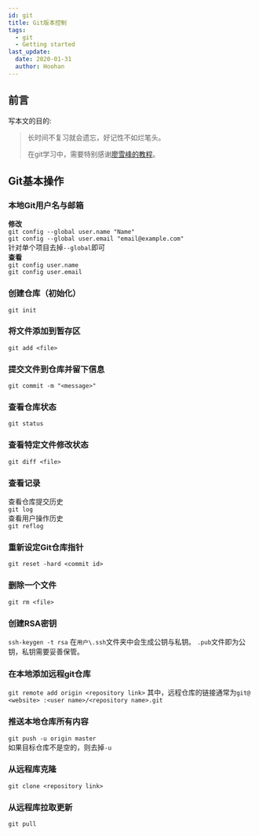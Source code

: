 ```yaml
---
id: git
title: Git版本控制
tags:
  - git
  - Getting started
last_update:
  date: 2020-01-31
  author: Hoohan
---
```


## 前言

写本文的目的:

> 长时间不复习就会遗忘，好记性不如烂笔头。
> 
> 在git学习中，需要特别感谢[廖雪峰的教程](https:\\www.liaoxuefeng.com)。

## Git基本操作

### 本地Git用户名与邮箱
**修改**  
`git config --global user.name "Name"`   
`git config --global user.email "email@example.com"`   
针对单个项目去掉`--global`即可  
**查看**  
`git config user.name`  
`git config user.email`  

### 创建仓库（初始化）
`git init`
### 将文件添加到暂存区
`git add <file>`
### 提交文件到仓库并留下信息
`git commit -m "<message>"`
### 查看仓库状态
`git status`
### 查看特定文件修改状态
`git diff <file>`
### 查看记录
查看仓库提交历史  
`git log`  
查看用户操作历史  
`git reflog`  
### 重新设定Git仓库指针
`git reset -hard <commit id>`  
### 删除一个文件
`git rm <file>`
### 创建RSA密钥
`ssh-keygen -t rsa`
在`用户\.ssh`文件夹中会生成公钥与私钥。
`.pub`文件即为公钥，私钥需要妥善保管。
### 在本地添加远程git仓库
`git remote add origin <repository link>`
其中，远程仓库的链接通常为`git@ <website> :<user name>/<repository name>.git`
### 推送本地仓库所有内容
`git push -u origin master`  
如果目标仓库不是空的，则去掉`-u`  
### 从远程库克隆
`git clone <repository link>`
### 从远程库拉取更新
`git pull`